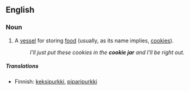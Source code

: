 ==English==

===Noun===
{{wikipedia}}
{{en-noun|sg=[[cookie]] [[jar]]}}

# A [[vessel]] for storing [[food]] (usually, as its name implies, [[cookie]]s).
#: ''I'll just put these cookies in the '''cookie jar''' and I'll be right out.''

=====Translations=====
{{top}}
* Finnish: [[keksipurkki]], [[piparipurkki]]
{{mid}}
{{bottom}}